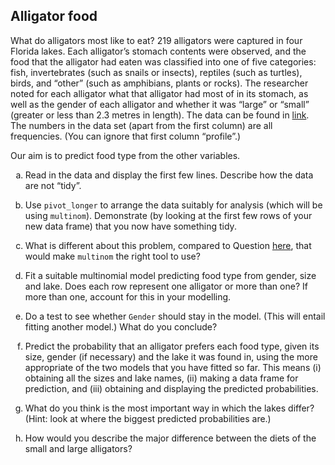 ##  Alligator food


 What do alligators most like to eat? 219 alligators were captured
in four Florida lakes. Each alligator's stomach contents were
observed, and the food that the alligator had eaten  was classified
into one of five categories: fish, invertebrates (such as snails or
insects), reptiles (such as turtles), birds, and "other" (such as
amphibians, plants or rocks). The researcher noted for each alligator
what that alligator had most of in its stomach, as well as the gender
of each alligator and whether it was "large" or "small" (greater
or less than 2.3 metres in length). The data can be found in
[link](http://ritsokiguess.site/datafiles/alligator.txt). The
numbers in the data set (apart from the first column) are all
frequencies. (You can ignore that first column "profile".)

Our aim is to predict food type from the other variables.



(a) Read in the data and display the first few lines. Describe
how the data are not "tidy".



(b) Use `pivot_longer` to arrange the data
suitably for analysis (which will be using
`multinom`). Demonstrate (by looking at the first few rows
of your new data frame) that you now have something tidy.



(c) What is different about this problem, compared to
Question <a href="#q:abortion">here</a>, that would make 
`multinom` the right tool to use?



(d) Fit a suitable multinomial model predicting food type from
gender, size and lake. Does each row represent one alligator or more
than one? If more than one, account for this in your modelling.



(e) Do a test to see whether `Gender` should stay in
the model. (This will entail fitting another model.) What do you conclude?



(f) Predict the probability that an alligator
prefers each food type, given its size, gender (if necessary) and
the lake it was found 
in, using the more appropriate of the two models that you have
fitted so far.  This means (i) obtaining all the sizes and lake
names, (ii) 
making a data frame for prediction, and (iii) obtaining and
displaying the predicted probabilities.



(g) What do you think is the most important way in which the
lakes differ? (Hint: look at where the biggest predicted
probabilities are.)



(h) How would you describe the major difference between the
diets of the small and large alligators?





